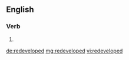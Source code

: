 ==English==

===Verb===
{{head|en}}

# {{en-past of|redevelop}}

[[de:redeveloped]]
[[mg:redeveloped]]
[[vi:redeveloped]]
